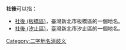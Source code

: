 '''社後'''可以指：
* [[社後_(板橋區)|社後 (板橋區)]]，臺灣新北市板橋區的一個地名。
* [[社後_(汐止區)|社後 (汐止區)]]，臺灣新北市汐止區的一個地名。
[[Category:二字地名消歧义|Category:二字地名消歧义]]
{{disambig}}